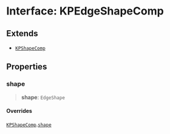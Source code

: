 # Interface: KPEdgeShapeComp

## Extends

- [`KPShapeComp`](/api/interfaces/KPShapeComp)

## Properties

### shape

> **shape**: `EdgeShape`

#### Overrides

[`KPShapeComp`](/api/interfaces/KPShapeComp).[`shape`](/api/interfaces/KPShapeComp#shape)
